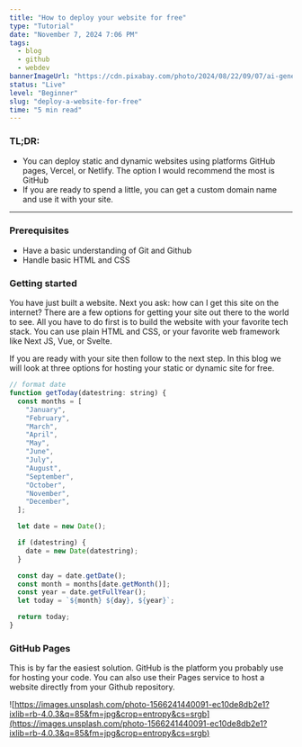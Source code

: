 ```yaml
---
title: "How to deploy your website for free"
type: "Tutorial"
date: "November 7, 2024 7:06 PM"
tags: 
  - blog
  - github
  - webdev
bannerImageUrl: "https://cdn.pixabay.com/photo/2024/08/22/09/07/ai-generated-8988762_1280.jpg"
status: "Live"
level: "Beginner"
slug: "deploy-a-website-for-free"
time: "5 min read"
---
```



### TL;DR:

- You can deploy static and dynamic websites using platforms GitHub pages, Vercel, or Netlify. The option I would recommend the most is GitHub
- If you are ready to spend a little, you can get a custom domain name and use it with your site.

---

### Prerequisites

- Have a basic understanding of Git and Github
- Handle basic HTML and CSS

### Getting started

You have just built a website. Next you ask: how can I get this site on the internet? There are a few options for getting your site out there to the world to see. All you have to do first is to build the website with your favorite tech stack. You can use plain HTML and CSS, or your favorite web framework like Next JS, Vue, or Svelte. 

If you are ready with your site then follow to the next step. In this blog we will look at three options for hosting your static or dynamic site for free.

```jsx
// format date
function getToday(datestring: string) {
  const months = [
    "January",
    "February",
    "March",
    "April",
    "May",
    "June",
    "July",
    "August",
    "September",
    "October",
    "November",
    "December",
  ];

  let date = new Date();

  if (datestring) {
    date = new Date(datestring);
  }

  const day = date.getDate();
  const month = months[date.getMonth()];
  const year = date.getFullYear();
  let today = `${month} ${day}, ${year}`;

  return today;
}
```

### GitHub Pages

This is by far the easiest solution. GitHub is the platform you probably use for hosting your code. You can also use their Pages service to host a website directly from your Github repository.

![https://images.unsplash.com/photo-1566241440091-ec10de8db2e1?ixlib=rb-4.0.3&q=85&fm=jpg&crop=entropy&cs=srgb](https://images.unsplash.com/photo-1566241440091-ec10de8db2e1?ixlib=rb-4.0.3&q=85&fm=jpg&crop=entropy&cs=srgb)